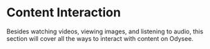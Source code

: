 # Content Interaction

Besides watching videos, viewing images, and listening to audio, this section will cover all the ways to interact with content on Odysee.

<CategoryCards/>
